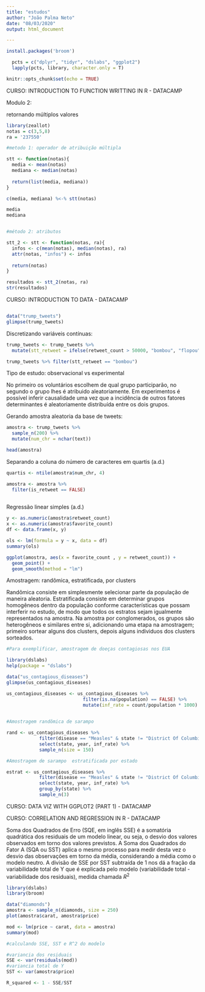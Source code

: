 ```yaml
---
title: "estudos"
author: "João Palma Neto"
date: "08/03/2020"
output: html_document

---
```


```r

install.packages('broom')
```

```r

  pcts = c("dplyr", "tidyr", "dslabs", "ggplot2")
  lapply(pcts, library, character.only = T)
```


```r
knitr::opts_chunk$set(echo = TRUE)
```

CURSO: INTRODUCTION TO FUNCTION WRITTING IN R - DATACAMP 

Modulo 2:

  retornando múltiplos valores
```r
library(zeallot)
notas = c(3,5,8)
ra = '237550'

#metodo 1: operador de atribuição múltipla  

stt <- function(notas){
  media <- mean(notas)
  mediana <- median(notas)
  
  return(list(media, mediana))
}

c(media, mediana) %<-% stt(notas)

media
mediana


#método 2: atributos 

stt_2 <- stt <- function(notas, ra){
  infos <- c(mean(notas), median(notas), ra)
  attr(notas, "infos") <- infos
  
  return(notas)
}

resultados <- stt_2(notas, ra)
str(resultados)
```

CURSO: INTRODUCTION TO DATA - DATACAMP



```r


```


```r
data("trump_tweets")
glimpse(trump_tweets)
```

Discretizando variáveis contínuas:
```r
trump_tweets <- trump_tweets %>% 
  mutate(stt_retweet = ifelse(retweet_count > 50000, "bombou", "flopou"))

trump_tweets %>% filter(stt_retweet == "bombou")
```

Tipo de estudo: observacional vs experimental

No primeiro os voluntários escolhem de qual grupo participarão, no segundo o grupo lhes é atribuido aleatoriamente. Em experimentos é possível inferir causalidade uma vez que a incidência de outros fatores determinantes é aleatoriamente distribuída entre os dois grupos.


Gerando amostra aleatoria da base de tweets:
```r

amostra <- trump_tweets %>%
  sample_n(200) %>%
  mutate(num_chr = nchar(text))

head(amostra)

```


Separando a coluna do número de caracteres em quartis (a.d.)
```r
quartis <- ntile(amostra$num_chr, 4)

amostra <- amostra %>%
  filter(is_retweet == FALSE)
         

```



Regressão linear simples (a.d.)
```r

y <- as.numeric(amostra$retweet_count)
x <- as.numeric(amostra$favorite_count)
df <- data.frame(x, y)

ols <- lm(formula = y ~ x, data = df)
summary(ols)

ggplot(amostra, aes(x = favorite_count , y = retweet_count)) +
  geom_point() +
  geom_smooth(method = "lm")
```

Amostragem: randômica, estratificada, por clusters

  Randômica consiste em simplesmente selecionar parte da população de maneira aleatoria. Estratificada consiste em determinar grupos homogêneos dentro da população conforme características que possam interferir no estudo, de modo que todos os estratos sejam igualmente representados na amostra. 
  Na amostra por conglomerados, os grupos são heterogêneos e similares entre si, adicionando uma etapa na amostragem; primeiro sortear alguns dos clusters, depois alguns individuos dos clusters sorteados. 
  
```r

#Para exemplificar, amostragem de doeças contagiosas nos EUA

library(dslabs)
help(package = "dslabs")

data("us_contagious_diseases")
glimpse(us_contagious_diseases)

us_contagious_diseases <- us_contagious_diseases %>%
                            filter(is.na(population) == FALSE) %>%
                            mutate(inf_rate = count/population * 1000) 
                            
```

```r
#Amostragem randômica de sarampo 

rand <- us_contagious_diseases %>%
            filter(disease == "Measles" & state != "District Of Columbia") %>%
            select(state, year, inf_rate) %>%
            sample_n(size = 150) 

#Amostragem de sarampo  estratificada por estado 

estrat <- us_contagious_diseases %>% 
            filter(disease == "Measles" & state != "District Of Columbia") %>%
            select(state, year, inf_rate) %>%
            group_by(state) %>%
            sample_n(3)

```

CURSO: DATA VIZ WITH GGPLOT2 (PART 1) - DATACAMP

CURSO: CORRELATION AND REGRESSION IN R - DATACAMP 

Soma dos Quadrados de Erro (SQE, em inglês SSE) é a somatória quadrática dos residuais de um modelo linear, ou seja, o desvio dos valores observados em torno dos valores previstos. A Soma dos Quadrados do Fator A (SQA ou SST) aplica o mesmo processo para medir desta vez o desvio das observações em torno da média, considerando a média como o modelo neutro. A divisão de SSE por SST subtraída de 1 nos dá a fração da variabilidade total de Y que é explicada pelo modelo (variabilidade total - variabilidade dos residuais), medida chamada $R^2$ 

```r
library(dslabs)
library(broom)

data("diamonds")
amostra <- sample_n(diamonds, size = 250)
plot(amostra$carat, amostra$price)

mod <- lm(price ~ carat, data = amostra)
summary(mod)

#calculando SSE, SST e R^2 do modelo

#variancia dos residuais
SSE <- var(residuals(mod))
#variancia total de Y
SST <- var(amostra$price)

R_squared <- 1 - SSE/SST
```

